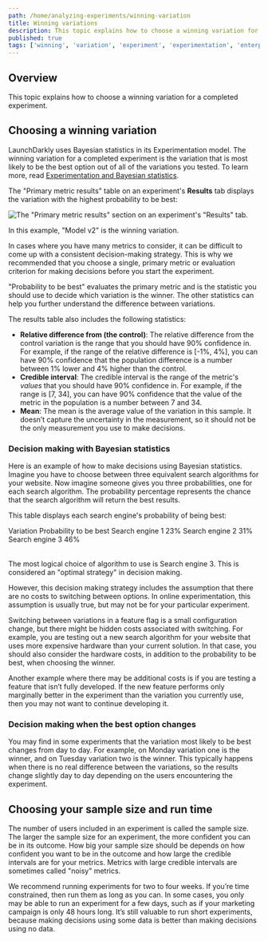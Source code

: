 ```yaml
---
path: /home/analyzing-experiments/winning-variation
title: Winning variations
description: This topic explains how to choose a winning variation for a completed experiment.
published: true
tags: ['winning', 'variation', 'experiment', 'experimentation', 'enterprise']
---
```


## Overview

This topic explains how to choose a winning variation for a completed experiment.

## Choosing a winning variation

LaunchDarkly uses Bayesian statistics in its Experimentation model. The winning variation for a completed experiment is the variation that is most likely to be the best option out of all of the variations you tested. To learn more, read [Experimentation and Bayesian statistics](/guides/experimentation/bayesian).

The "Primary metric results" table on an experiment's **Results** tab displays the variation with the highest probability to be best:

![The "Primary metric results" section on an experiment's "Results" tab.](experiment-card.png)


In this example, "Model v2" is the winning variation.

In cases where you have many metrics to consider, it can be difficult to come up with a consistent decision-making strategy. This is why we recommended that you choose a single, primary metric or evaluation criterion for making decisions before you start the experiment.

"Probability to be best" evaluates the primary metric and is the statistic you should use to decide which variation is the winner. The other statistics can help you further understand the difference between variations.

The results table also includes the following statistics:
- **Relative difference from (the control)**: The relative difference from the control variation is the range that you should have 90% confidence in. For example, if the range of the relative difference is [-1%, 4%], you can have 90% confidence that the population difference is a number between 1% lower and 4% higher than the control.
- **Credible interval**: The credible interval is the range of the metric's _values_ that you should have 90% confidence in. For example, if the range is [7, 34], you can have 90% confidence that the value of the metric in the population is a number between 7 and 34.
- **Mean**: The mean is the average value of the variation in this sample. It doesn’t capture the uncertainty in the measurement, so it should not be the only measurement you use to make decisions.

### Decision making with Bayesian statistics

Here is an example of how to make decisions using Bayesian statistics. Imagine you have to choose between three equivalent search algorithms for your website. Now imagine someone gives you three probabilities, one for each search algorithm. The probability percentage represents the chance that the search algorithm will return the best results.

This table displays each search engine's probability of being best:

<Table>
  <TableHeader>
    <TableHeadCell>Variation</TableHeadCell>
    <TableHeadCell>Probability to be best</TableHeadCell>
  </TableHeader>
  <TableBody>
  <TableRow>
    <TableCell>Search engine 1</TableCell>
    <TableCell>23%</TableCell>
  </TableRow>
  <TableRow>
    <TableCell>Search engine 2</TableCell>
    <TableCell>31%</TableCell>
  </TableRow>
  <TableRow>
    <TableCell>Search engine 3</TableCell>
    <TableCell>46%</TableCell>
  </TableRow>
  </TableBody>
</Table>


The most logical choice of algorithm to use is Search engine 3. This is considered an "optimal strategy" in decision making.

However, this decision making strategy includes the assumption that there are no costs to switching between options. In online experimentation, this assumption is usually true, but may not be for your particular experiment.

Switching between variations in a feature flag is a small configuration change, but there might be hidden costs associated with switching. For example, you are testing out a new search algorithm for your website that uses more expensive hardware than your current solution. In that case, you should also consider the hardware costs, in addition to the probability to be best, when choosing the winner.

Another example where there may be additional costs is if you are testing a feature that isn’t fully developed. If the new feature performs only marginally better in the experiment than the variation you currently use, then you may not want to continue developing it.

### Decision making when the best option changes

You may find in some experiments that the variation most likely to be best changes from day to day. For example, on Monday variation one is the winner, and on Tuesday variation two is the winner. This typically happens when there is no real difference between the variations, so the results change slightly day to day depending on the users encountering the experiment.

## Choosing your sample size and run time

The number of users included in an experiment is called the sample size. The larger the sample size for an experiment, the more confident you can be in its outcome. How big your sample size should be depends on how confident you want to be in the outcome and how large the credible intervals are for your metrics. Metrics with large credible intervals are sometimes called "noisy" metrics.

We recommend running experiments for two to four weeks. If you’re time constrained, then run them as long as you can. In some cases, you only may be able to run an experiment for a few days, such as if your marketing campaign is only 48 hours long. It’s still valuable to run short experiments, because making decisions using some data is better than making decisions using no data.
